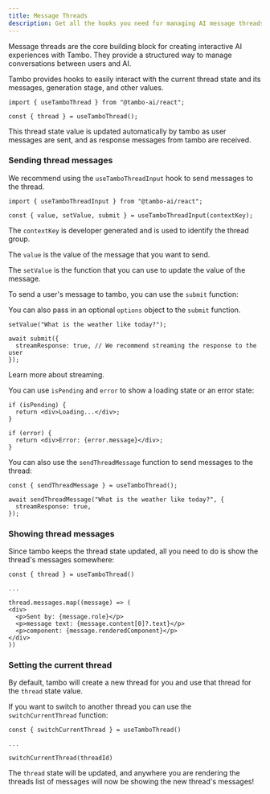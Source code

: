 ```yaml
---
title: Message Threads
description: Get all the hooks you need for managing AI message threads with tambo.
---
```


Message threads are the core building block for creating interactive AI experiences with Tambo. They provide a structured way to manage conversations between users and AI.

Tambo provides hooks to easily interact with the current thread state and its messages, generation stage, and other values.

```tsx
import { useTamboThread } from "@tambo-ai/react";

const { thread } = useTamboThread();
```

This thread state value is updated automatically by tambo as user messages are sent, and as response messages from tambo are received.

### Sending thread messages

We recommend using the `useTamboThreadInput` hook to send messages to the thread.

```tsx
import { useTamboThreadInput } from "@tambo-ai/react";

const { value, setValue, submit } = useTamboThreadInput(contextKey);
```

The `contextKey` is developer generated and is used to identify the thread group.

The `value` is the value of the message that you want to send.

The `setValue` is the function that you can use to update the value of the message.

To send a user's message to tambo, you can use the `submit` function:

You can also pass in an optional `options` object to the `submit` function.

```tsx
setValue("What is the weather like today?");

await submit({
  streamResponse: true, // We recommend streaming the response to the user
});
```


<Cards>
  <Card title="Streaming" href="/docs/concepts/streaming">
    Learn more about streaming.
  </Card>
</Cards>

You can use `isPending` and `error` to show a loading state or an error state:

```tsx
if (isPending) {
  return <div>Loading...</div>;
}
```

```tsx
if (error) {
  return <div>Error: {error.message}</div>;
}
```

You can also use the `sendThreadMessage` function to send messages to the thread:

```tsx
const { sendThreadMessage } = useTamboThread();

await sendThreadMessage("What is the weather like today?", {
  streamResponse: true,
});
```

### Showing thread messages

Since tambo keeps the thread state updated, all you need to do is show the thread's messages somewhere:

```tsx
const { thread } = useTamboThread()

...

thread.messages.map((message) => (
<div>
  <p>Sent by: {message.role}</p>
  <p>message text: {message.content[0]?.text}</p>
  <p>component: {message.renderedComponent}</p>
</div>
))
```

### Setting the current thread

By default, tambo will create a new thread for you and use that thread for the `thread` state value.

If you want to switch to another thread you can use the `switchCurrentThread` function:

```tsx
const { switchCurrentThread } = useTamboThread()

...

switchCurrentThread(threadId)
```

The `thread` state will be updated, and anywhere you are rendering the threads list of messages will now be showing the new thread's messages!
